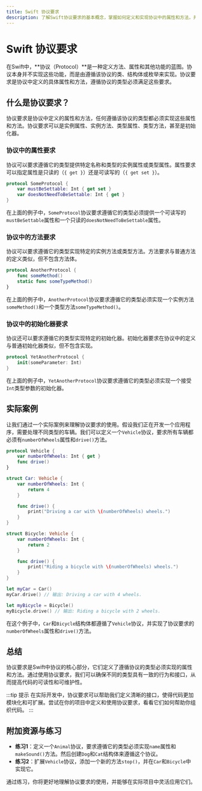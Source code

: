 ```yaml
---
title: Swift 协议要求
description: 了解Swift协议要求的基本概念，掌握如何定义和实现协议中的属性和方法，并通过实际案例加深理解。
---
```


# Swift 协议要求

在Swift中，**协议（Protocol）**是一种定义方法、属性和其他功能的蓝图。协议本身并不实现这些功能，而是由遵循该协议的类、结构体或枚举来实现。协议要求是协议中定义的具体属性和方法，遵循协议的类型必须满足这些要求。

## 什么是协议要求？

协议要求是协议中定义的属性和方法，任何遵循该协议的类型都必须实现这些属性和方法。协议要求可以是实例属性、实例方法、类型属性、类型方法，甚至是初始化器。

### 协议中的属性要求

协议可以要求遵循它的类型提供特定名称和类型的实例属性或类型属性。属性要求可以指定属性是只读的（`{ get }`）还是可读写的（`{ get set }`）。

```swift
protocol SomeProtocol {
    var mustBeSettable: Int { get set }
    var doesNotNeedToBeSettable: Int { get }
}
```

在上面的例子中，`SomeProtocol`协议要求遵循它的类型必须提供一个可读写的`mustBeSettable`属性和一个只读的`doesNotNeedToBeSettable`属性。

### 协议中的方法要求

协议可以要求遵循它的类型实现特定的实例方法或类型方法。方法要求与普通方法的定义类似，但不包含方法体。

```swift
protocol AnotherProtocol {
    func someMethod()
    static func someTypeMethod()
}
```

在上面的例子中，`AnotherProtocol`协议要求遵循它的类型必须实现一个实例方法`someMethod()`和一个类型方法`someTypeMethod()`。

### 协议中的初始化器要求

协议还可以要求遵循它的类型实现特定的初始化器。初始化器要求在协议中的定义与普通初始化器类似，但不包含实现。

```swift
protocol YetAnotherProtocol {
    init(someParameter: Int)
}
```

在上面的例子中，`YetAnotherProtocol`协议要求遵循它的类型必须实现一个接受`Int`类型参数的初始化器。

## 实际案例

让我们通过一个实际案例来理解协议要求的使用。假设我们正在开发一个应用程序，需要处理不同类型的车辆。我们可以定义一个`Vehicle`协议，要求所有车辆都必须有`numberOfWheels`属性和`drive()`方法。

```swift
protocol Vehicle {
    var numberOfWheels: Int { get }
    func drive()
}

struct Car: Vehicle {
    var numberOfWheels: Int {
        return 4
    }

    func drive() {
        print("Driving a car with \(numberOfWheels) wheels.")
    }
}

struct Bicycle: Vehicle {
    var numberOfWheels: Int {
        return 2
    }

    func drive() {
        print("Riding a bicycle with \(numberOfWheels) wheels.")
    }
}

let myCar = Car()
myCar.drive() // 输出: Driving a car with 4 wheels.

let myBicycle = Bicycle()
myBicycle.drive() // 输出: Riding a bicycle with 2 wheels.
```

在这个例子中，`Car`和`Bicycle`结构体都遵循了`Vehicle`协议，并实现了协议要求的`numberOfWheels`属性和`drive()`方法。

## 总结

协议要求是Swift中协议的核心部分，它们定义了遵循协议的类型必须实现的属性和方法。通过使用协议要求，我们可以确保不同的类型具有一致的行为和接口，从而提高代码的可读性和可维护性。

:::tip 提示
在实际开发中，协议要求可以帮助我们定义清晰的接口，使得代码更加模块化和可扩展。尝试在你的项目中定义和使用协议要求，看看它们如何帮助你组织代码。
:::

## 附加资源与练习

- **练习1**：定义一个`Animal`协议，要求遵循它的类型必须实现`name`属性和`makeSound()`方法。然后创建`Dog`和`Cat`结构体来遵循这个协议。
- **练习2**：扩展`Vehicle`协议，添加一个新的方法`stop()`，并在`Car`和`Bicycle`中实现它。

通过练习，你将更好地理解协议要求的使用，并能够在实际项目中灵活应用它们。